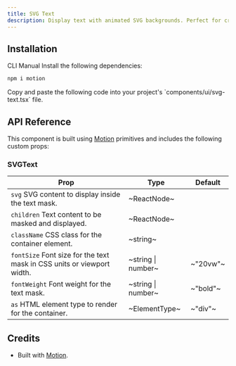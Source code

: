 ```yaml
---
title: SVG Text
description: Display text with animated SVG backgrounds. Perfect for creating dynamic text effects with custom SVG graphics and animations.
---
```


<ExamplePreview path="svg-text/default" />

## Installation

<Tabs defaultValue="cli">

<TabsList>
  <TabsTrigger value="cli">CLI</TabsTrigger>
  <TabsTrigger value="manual">Manual</TabsTrigger>
</TabsList>

<TabsContent value="cli">
  <CliCommands name="svg-text" />
</TabsContent>

<TabsContent value="manual">    
<Steps>

<Step>
Install the following dependencies:

```bash
npm i motion
```

</Step>

<Step>
Copy and paste the following code into your project's `components/ui/svg-text.tsx` file.

<ComponentPreview name="svg-text" />

</Step>

</Steps>

</TabsContent>

</Tabs>

## API Reference

This component is built using [Motion](https://motion.dev/) primitives and includes the following custom props:

### SVGText

| **Prop**                                                                                          | **Type**           | **Default** |
| ------------------------------------------------------------------------------------------------- | ------------------ | ----------- |
| `svg` <PopoverInfo>SVG content to display inside the text mask.</PopoverInfo>                     | ~ReactNode~        | <Na/>       |
| `children` <PopoverInfo>Text content to be masked and displayed.</PopoverInfo>                    | ~ReactNode~        | <Na/>       |
| `className` <PopoverInfo>CSS class for the container element.</PopoverInfo>                       | ~string~           | <Na/>       |
| `fontSize` <PopoverInfo>Font size for the text mask in CSS units or viewport width.</PopoverInfo> | ~string \| number~ | ~"20vw"~    |
| `fontWeight` <PopoverInfo>Font weight for the text mask.</PopoverInfo>                            | ~string \| number~ | ~"bold"~    |
| `as` <PopoverInfo>HTML element type to render for the container.</PopoverInfo>                    | ~ElementType~      | ~"div"~     |

## Credits

- Built with [Motion](https://motion.dev/).
